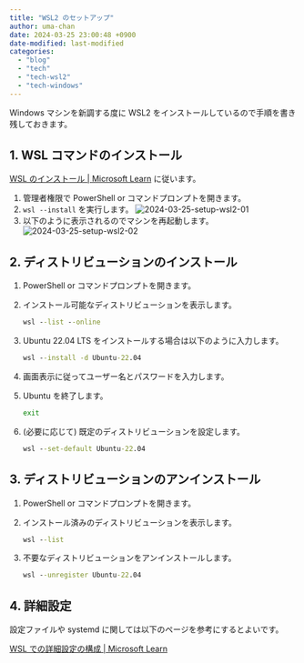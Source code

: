 ```yaml
---
title: "WSL2 のセットアップ"
author: uma-chan
date: 2024-03-25 23:00:48 +0900
date-modified: last-modified
categories:
  - "blog"
  - "tech"
  - "tech-wsl2"
  - "tech-windows"
---
```


Windows マシンを新調する度に WSL2 をインストールしているので手順を書き残しておきます。

## 1. WSL コマンドのインストール

[WSL のインストール \| Microsoft Learn](https://learn.microsoft.com/ja-jp/windows/wsl/install#install-wsl-command) に従います。

1. 管理者権限で PowerShell or コマンドプロンプトを開きます。
1. `wsl --install` を実行します。
    ![2024-03-25-setup-wsl2-01](/assets/2024-03-25-posts-setup-wsl2/setup-wsl2-01.png)
1. 以下のように表示されるのでマシンを再起動します。
    ![2024-03-25-setup-wsl2-02](/assets/2024-03-25-posts-setup-wsl2/setup-wsl2-02.png)

## 2. ディストリビューションのインストール

1. PowerShell or コマンドプロンプトを開きます。
1. インストール可能なディストリビューションを表示します。

    ```.bat
    wsl --list --online
    ```

1. Ubuntu 22.04 LTS をインストールする場合は以下のように入力します。

    ```.bat
    wsl --install -d Ubuntu-22.04
    ```

1. 画面表示に従ってユーザー名とパスワードを入力します。
1. Ubuntu を終了します。

    ```.sh
    exit
    ```

1. (必要に応じて) 既定のディストリビューションを設定します。

    ```.bat
    wsl --set-default Ubuntu-22.04
    ```

## 3. ディストリビューションのアンインストール

1. PowerShell or コマンドプロンプトを開きます。
1. インストール済みのディストリビューションを表示します。

    ```.bat
    wsl --list
    ```

1. 不要なディストリビューションをアンインストールします。

    ```.bat
    wsl --unregister Ubuntu-22.04
    ```

## 4. 詳細設定

設定ファイルや systemd に関しては以下のページを参考にするとよいです。

[WSL での詳細設定の構成 | Microsoft Learn](https://learn.microsoft.com/ja-jp/windows/wsl/wsl-config)
